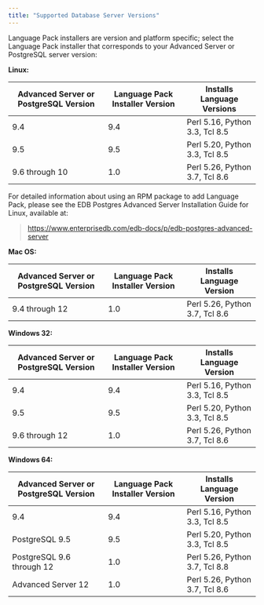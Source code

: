 ```yaml
---
title: "Supported Database Server Versions"
---
```


<div id="supported_database_server_versions" class="registered_link"></div>


Language Pack installers are version and platform specific; select the Language Pack installer that corresponds to your Advanced Server or PostgreSQL server version:

**Linux:**

| Advanced Server or PostgreSQL Version | Language Pack Installer Version | Installs Language Versions     |
|---------------------------------------|---------------------------------|--------------------------------|
| 9.4                                   | 9.4                             | Perl 5.16, Python 3.3, Tcl 8.5 |
| 9.5                                   | 9.5                             | Perl 5.20, Python 3.3, Tcl 8.5 |
| 9.6 through 10                        | 1.0                             | Perl 5.26, Python 3.7, Tcl 8.6 |

For detailed information about using an RPM package to add Language Pack, please see the EDB Postgres Advanced Server Installation Guide for Linux, available at:

> <https://www.enterprisedb.com/edb-docs/p/edb-postgres-advanced-server>

**Mac OS:**

| Advanced Server or PostgreSQL Version | Language Pack Installer Version | Installs Language Version      |
|---------------------------------------|---------------------------------|--------------------------------|
| 9.4 through 12                        | 1.0                             | Perl 5.26, Python 3.7, Tcl 8.6 |

**Windows 32:**

| Advanced Server or PostgreSQL Version | Language Pack Installer Version | Installs Language Version      |
|---------------------------------------|---------------------------------|--------------------------------|
| 9.4                                   | 9.4                             | Perl 5.16, Python 3.3, Tcl 8.5 |
| 9.5                                   | 9.5                             | Perl 5.20, Python 3.3, Tcl 8.5 |
| 9.6 through 12                        | 1.0                             | Perl 5.26, Python 3.7, Tcl 8.6 |

**Windows 64:**

| Advanced Server or PostgreSQL Version | Language Pack Installer Version | Installs Language Version      |
|---------------------------------------|---------------------------------|--------------------------------|
| 9.4                                   | 9.4                             | Perl 5.16, Python 3.3, Tcl 8.5 |
| PostgreSQL 9.5                        | 9.5                             | Perl 5.20, Python 3.3, Tcl 8.5 |
| PostgreSQL 9.6 through 12             | 1.0                             | Perl 5.26, Python 3.7, Tcl 8.8 |
| Advanced Server 12                    | 1.0                             | Perl 5.26, Python 3.7, Tcl 8.6 |
